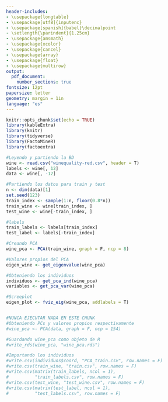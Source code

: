 ```yaml
---
header-includes:
- \usepackage{longtable}
- \usepackage[utf8]{inputenc}
- \usepackage[spanish]{babel}\decimalpoint
- \setlength{\parindent}{1.25cm}
- \usepackage{amsmath}
- \usepackage{xcolor}
- \usepackage{cancel}
- \usepackage{array}
- \usepackage{float}
- \usepackage{multirow}
output:
  pdf_document:
    number_sections: true
fontsize: 12pt
papersize: letter
geometry: margin = 1in
language: "es"
---
```


```r
knitr::opts_chunk$set(echo = TRUE)
library(kableExtra)
library(knitr)
library(tidyverse)
library(FactoMineR)
library(factoextra)
```

\input{titlepage}
\thispagestyle{empty}
\tableofcontents

\newpage

\pagestyle{myheadings}
\setcounter{page}{3}

\section{Introducción}

\section{Informe técnico}

```r
#Leyendo y partiendo la BD
wine <- read.csv("winequality-red.csv", header = T)
labels <- wine[, 12]
data <- wine[, -12]

#Partiendo los datos para train y test
n <- dim(data)[1]
set.seed(123)
train_index <- sample(1:n, floor(0.8*n))
train_wine <- wine[train_index, ]
test_wine <- wine[-train_index, ]

#labels
train_labels <- labels[train_index]
test_label <- labels[-train_index]

#Creando PCA
wine_pca <- PCA(train_wine, graph = F, ncp = 8)

#Valores propios del PCA
eigen_wine <- get_eigenvalue(wine_pca)

#Obteniendo los individuos
individuos <- get_pca_ind(wine_pca)
variables <- get_pca_var(wine_pca)

#Screeplot
eigen_plot <- fviz_eig(wine_pca, addlabels = T)
```


```r

```



```r
#NUNCA EJECUTAR NADA EN ESTE CHUNK
#Obteniendo PCs y valores propios respectivamente
#wine_pca <- PCA(data, graph = F, ncp = 154)

#Guardando wine_pca como objeto de R
#write_rds(wine_pca, "wine_pca.rds")

#Importando los individuos
#write.csv(individuos$coord, "PCA_train.csv", row.names = F)
#write.csv(train_wine, "train.csv", row.names = F)
#write.csv(matrix(train_labels, ncol = 1), 
#          "train_labels.csv", row.names = F)
#write.csv(test_wine, "test_wine.csv", row.names = F)
#write.csv(matrix(test_label, ncol = 1),
#          "test_labels.csv", row.names = F)


```

\section{Ajuste de modelos y comparación}

\section{Conclusiones}